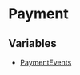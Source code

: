 
# Payment

## Variables

- [PaymentEvents](../Payment/variables/events.Payment.PaymentEvents/page.mdx)
